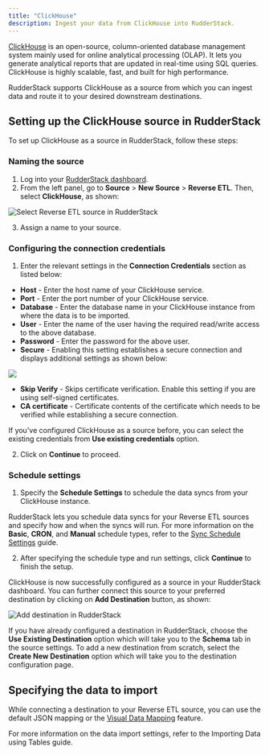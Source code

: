 ```yaml
---
title: "ClickHouse"
description: Ingest your data from ClickHouse into RudderStack.
---
```


[ClickHouse](https://clickhouse.tech/) is an open-source, column-oriented database management system mainly used for online analytical processing \(OLAP\). It lets you generate analytical reports that are updated in real-time using SQL queries. ClickHouse is highly scalable, fast, and built for high performance.

RudderStack supports ClickHouse as a source from which you can ingest data and route it to your desired downstream destinations.

## Setting up the ClickHouse source in RudderStack

To set up ClickHouse as a source in RudderStack, follow these steps:

### Naming the source

1. Log into your [RudderStack dashboard](https://app.rudderstack.com/).
2. From the left panel, go to **Source** > **New Source** > **Reverse ETL**.  Then, select **ClickHouse**, as shown:

<img src="../../assets/warehouse-actions-sources/select-source.png" alt="Select Reverse ETL source in RudderStack" />

3. Assign a name to your source.

### Configuring the connection credentials

1. Enter the relevant settings in the **Connection Credentials** section as listed below:

- **Host** - Enter the host name of your ClickHouse service.
- **Port** - Enter the port number of your ClickHouse service.
- **Database** - Enter the database name in your ClickHouse instance from where the data is to be imported.
- **User** - Enter the name of the user having the required read/write access to the above database.
- **Password** - Enter the password for the above user.
- **Secure** - Enabling this setting establishes a secure connection and displays additional settings as shown below:

<img src="../../assets/warehouse-actions-sources/clickhouse-additional-settings.png" />

  - **Skip Verify** - Skips certificate verification. Enable this setting if you are using self-signed certificates.
  - **CA certificate** -  Certificate contents of the certificate which needs to be verified while establishing a secure connection.

<div class="successBlock">

If you've configured ClickHouse as a source before, you can select the existing credentials from <strong>Use existing credentials</strong> option.
</div>

2. Click on **Continue** to proceed.

### Schedule settings

1. Specify the **Schedule Settings** to schedule the data syncs from your ClickHouse instance.

<div class="infoBlock">

RudderStack lets you schedule data syncs for your Reverse ETL sources and specify how and when the syncs will run. For more information on the <strong>Basic</strong>, <strong>CRON</strong>, and <strong>Manual</strong> schedule types, refer to the <a href="https://www.rudderstack.com/docs/sources/reverse-etl/common-settings/sync-schedule-settings/">Sync Schedule Settings</a> guide.
</div>

2. After specifying the schedule type and run settings, click **Continue** to finish the setup.

ClickHouse is now successfully configured as a source in your RudderStack dashboard. You can further connect this source to your preferred destination by clicking on **Add Destination** button, as shown:

<img src="../../assets/warehouse-actions-sources/destination.png" alt="Add destination in RudderStack" />

<div class="infoBlock">
  
If you have already configured a destination in RudderStack, choose the <strong>Use Existing Destination</strong> option which will take you to the <strong>Schema</strong> tab in the source settings. To add a new destination from scratch, select the <strong>Create New Destination</strong> option which will take you to the destination configuration page.
</div>

## Specifying the data to import

While connecting a destination to your Reverse ETL source, you can use the default JSON mapping or the [Visual Data Mapping](https://www.rudderstack.com/docs/sources/reverse-etl/features/visual-data-mapper/) feature.

<div class="infoBlock">

For more information on the data import settings, refer to the <Link to="/sources/reverse-etl/common-settings/importing-data-using-tables/">Importing Data using Tables</Link> guide.
</div>


